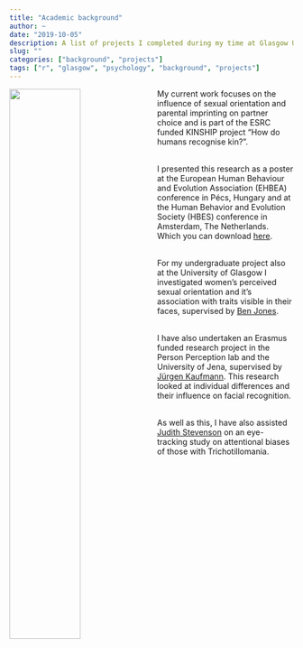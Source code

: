 ```yaml
---
title: "Academic background"
author: ~
date: "2019-10-05"
description: A list of projects I completed during my time at Glasgow Uni
slug: ""
categories: ["background", "projects"]
tags: ["r", "glasgow", "psychology", "background", "projects"]
---
```


<img src="images/ebea.png"
  style="width: 50%;
         float: left;
         padding-right: 10px;">
         
My current work focuses on the influence of sexual orientation and parental imprinting on partner choice and is part of the ESRC funded KINSHIP project “How do humans recognise kin?”.

<br>
I presented this research as a poster at the European Human Behaviour and Evolution Association (EHBEA) conference in Pécs, Hungary and at the Human Behavior and Evolution Society (HBES) conference in Amsterdam, The Netherlands. Which you can download [here](https://osf.io/x9wka/).

<br>
For my undergraduate project also at the University of Glasgow I investigated  women's perceived sexual orientation and it's association with traits visible in their faces, supervised by [Ben Jones](http://facelab.org/People/benjones). 

<br>
I have also undertaken an Erasmus funded research project in the Person Perception lab and the University of Jena, supervised by [Jürgen Kaufmann](http://www.allgpsy.uni-jena.de/jurgen-kaufmann/). This research looked at individual differences and their influence on facial recognition. 

<br>
As well as this, I have also assisted [Judith Stevenson](https://www.gla.ac.uk/schools/psychology/staff/judestevenson/) on an eye-tracking study on attentional biases of those with Trichotillomania. 
